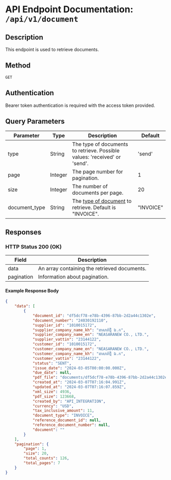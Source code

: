 # API Endpoint Documentation: `/api/v1/document`

## Description
This endpoint is used to retrieve documents.

## Method
`GET`


## Authentication
Bearer token authentication is required with the access token provided.

## Query Parameters
| Parameter        | Type    | Description                                              | Default   |
|------------------|---------|----------------------------------------------------------|-----------|
| type             | String  | The type of documents to retrieve. Possible values: 'received' or 'send'. | 'send'    |
| page             | Integer | The page number for pagination.                          | 1         |
| size             | Integer | The number of documents per page.                        | 20        |
| document_type    | String  | The [type of document](/data-type/document-type) to retrieve. Default is "INVOICE".  | "INVOICE" |

## Responses

### HTTP Status 200 (OK)
| Field         | Description                                    |
|---------------|------------------------------------------------|
| data          | An array containing the retrieved documents.   |
| pagination    | Information about pagination.                  |

#### Example Response Body
```json
{
    "data": [
        {
            "document_id": "df5dcf78-e78b-4396-87bb-2d2a44c1302e",
            "document_number": "24030192110",
            "supplier_id": "1010015172",
            "supplier_company_name_kh": "នាសារ៉ាថ្មី ឯ.ក",
            "supplier_company_name_en": "NEASARANEW CO., LTD.",
            "supplier_vattin": "23144122",
            "customer_id": "1010015172",
            "customer_company_name_en": "NEASARANEW CO., LTD.",
            "customer_company_name_kh": "នាសារ៉ាថ្មី ឯ.ក",
            "customer_vattin": "23144122",
            "status": "SENT",
            "issue_date": "2024-03-05T00:00:00.000Z",
            "due_date": null,
            "pdf_file": "documents/df5dcf78-e78b-4396-87bb-2d2a44c1302e.pdf",
            "created_at": "2024-03-07T07:16:04.991Z",
            "updated_at": "2024-03-07T07:16:07.859Z",
            "xml_size": 4936,
            "pdf_size": 123668,
            "created_by": "API_INTEGRATION",
            "currency": "USD",
            "tax_inclusive_amount": 11,
            "document_type": "INVOICE",
            "reference_document_id": null,
            "reference_document_number": null,
            "document": ""
        }
    ],
    "pagination": {
        "page": 1,
        "size": 20,
        "total_counts": 126,
        "total_pages": 7
    }
}
